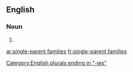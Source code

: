 ==English==

===Noun===
{{head|en|plural|head=[[single]]-[[parent]] [[family|families]]}}

# {{plural of|single-parent family|lang=en|nocat=1}}

[[Category:English plurals ending in "-ies"]]

[[ar:single-parent families]]
[[fr:single-parent families]]